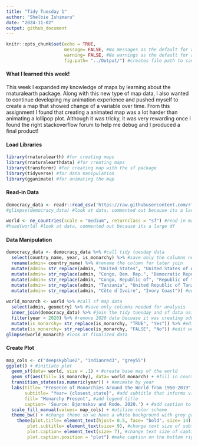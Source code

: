 ```yaml
---
title: "Tidy Tuesday 1"
author: "Shelbie Ishimaru"
date: "2024-11-02"
output: github_document
---
```


```r
knitr::opts_chunk$set(echo = TRUE, 
                      message= FALSE, #No messages as the default for all code chunks
                      warning= FALSE, #No warnings as the default for all code chunks
                      fig.path= "../Output/") #creates file path to save all plots
```

#### What I learned this week!
This week I expanded my knowledge of maps by learning about the rnaturalearth package. Along with this new type of map data, I also wanted to continue developing my animation experience and pushed myself to create a map that showed change of a variable over time. From this assignment I found that creating a animated map was a lot harder than animating a lollipop plot. Although it was tricky, it was very rewarding once I found the right stackoverflow forum to help me debug and I produced a final product!


#### Load Libraries
```r
library(rnaturalearth) #for creating maps
library(rnaturalearthdata) #for creating maps 
library(transformr) #for creating map with the sf package
library(tidyverse) #for data manipulation
library(gganimate) #for animating the map
```

#### Read-in Data
```r
democracy_data <- readr::read_csv('https://raw.githubusercontent.com/rfordatascience/tidytuesday/master/data/2024/2024-11-05/democracy_data.csv') #read in data from tidy tuesday 
#glimpse(democracy_data) #look at data, commented out because its a large df

world <- ne_countries(scale = "medium", returnclass = "sf") #read in map data to use sf package
#head(world) #look at data, commented out because its a large df
```

#### Data Manipulation
```r
democracy_data <- democracy_data %>% #call tidy tuesday data
  select(country_name, year, is_monarchy) %>% #save only the columns needed for analysis
  rename(admin= country_name) %>% #rename the column for later join
  mutate(admin= str_replace(admin, "United States", "United States of America")) %>% #edit country name for later join (so it we see values in the final map!)
  mutate(admin= str_replace(admin, "Congo, Dem. Rep.", "Democratic Republic of the Congo")) %>% #edit country name for later join (so it we see values in the final map!)
  mutate(admin= str_replace(admin, "Congo, Republic of", "Republic of the Congo")) %>% #edit country name for later join (so it we see values in the final map!)
  mutate(admin= str_replace(admin, "Tanzania", "United Republic of Tanzania")) %>% #edit country name for later join (so it we see values in the final map!)
  mutate(admin= str_replace(admin, "Côte d`Ivoire", "Ivory Coast")) #edit country name for later join (so it we see values in the final map!)
  
world_monarch <- world %>% #call sf map data
  select(admin, geometry) %>% #save only columns needed for analysis
  inner_join(democracy_data) %>% #join the tidy tuesday and sf data using admin (country name)
  filter(year < 2020) %>% #remove 2020 data becuase it was creating odd output
  mutate(is_monarchy= str_replace(is_monarchy, "TRUE", "Yes")) %>% #edit wording for final map legend
  mutate(is_monarchy= str_replace(is_monarchy, "FALSE", "No")) #edit wording for final map legend
glimpse(world_monarch) #look at finalized data
```

#### Create Plot
```r
map_cols <- c("deepskyblue2", "indianred3", "grey55")
ggplot() + #initiate plot
  geom_sf(data= world, size = .1) + #create base map of the world
  geom_sf(aes(fill= is_monarchy), data= world_monarch) + #fill in countires by monarchy status
  transition_states(as.numeric(year)) + #animate by year
  labs(title= "Presence of Monarchies Around the World from 1950-2019", #add map title
       subtitle= "Year= {closest_state}", #add subtitle that informs viewers of the current year
       fill= "Monarchy Present", #add legend title
       caption= 'Source: Bjørnskov and Rode. 2020.') + #add caption to provide citation
  scale_fill_manual(values= map_cols) + #utilize color scheme
  theme_bw() + #change theme so we have a white background with grey grid lines and black outline
    theme(plot.title= element_text(hjust= 0.5, face= "bold", size= 14), #change text size, bold text, and center title
        plot.subtitle= element_text(size= 9), #change text size of subtitle
        plot.caption= element_text(size= 7), #change text size of caption
        plot.caption.position = "plot") #make caption on the bottom right of the page
```
